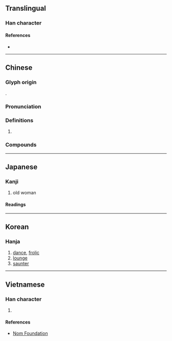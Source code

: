 {{character info/new}}
==Translingual==

===Han character===
{{Han char|rn=38|rad=女|as=07|sn=10|four=39404|canj=EHV|ids=⿱沙女}}

====References====
* {{Han ref|kx=0262.060|dkj=06294|dj=0528.270|hdz=21054.010|uh=5A11|ud=23057|bh=AE50|bd=44624}}

----

==Chinese==
{{zh-forms}}

===Glyph origin===
{{Han etym}}
{{Han compound|沙|女|t2=woman|ls=psc|c1=p|c2=s}}.

===Pronunciation===
{{zh-pron
|m=suō
|c=so1
|mc=y
|oc=y
|ma=
|cat=v
}}

===Definitions===
{{zh-hanzi}}

# {{rfdef|zh}}

===Compounds===
{{zh-der|婆娑|娑羅樹|娑羅雙樹}}

----

==Japanese==

===Kanji===
{{ja-kanji|grade=|rs=女07}}

# old woman

====Readings====
{{ja-readings
|goon=さ
|kanon=さ
|kanyoon=しゃ
|kun=ま-う
}}

----

==Korean==

===Hanja===
{{ko-hanja|hangeul=사|rv=sa|mr=sa}}

# [[dance]], [[frolic]]
# [[lounge]]
# [[saunter]]

----

==Vietnamese==

===Han character===
{{vi-hantu|[[sa]]|rs=女07}}

# {{rfdef|vi|sort=女07}}

====References====
* [http://nomfoundation.org/common/nom_details.php?codepoint=5a11 Nom Foundation]